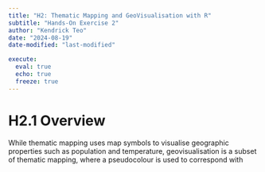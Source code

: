 ```yaml
---
title: "H2: Thematic Mapping and GeoVisualisation with R"
subtitle: "Hands-On Exercise 2"
author: "Kendrick Teo"
date: "2024-08-19"
date-modified: "last-modified"

execute: 
  eval: true
  echo: true
  freeze: true
---
```


# H2.1 Overview

While thematic mapping uses map symbols to visualise geographic properties such as population and temperature, geovisualisation is a subset of thematic mapping, where a pseudocolour is used to correspond with 